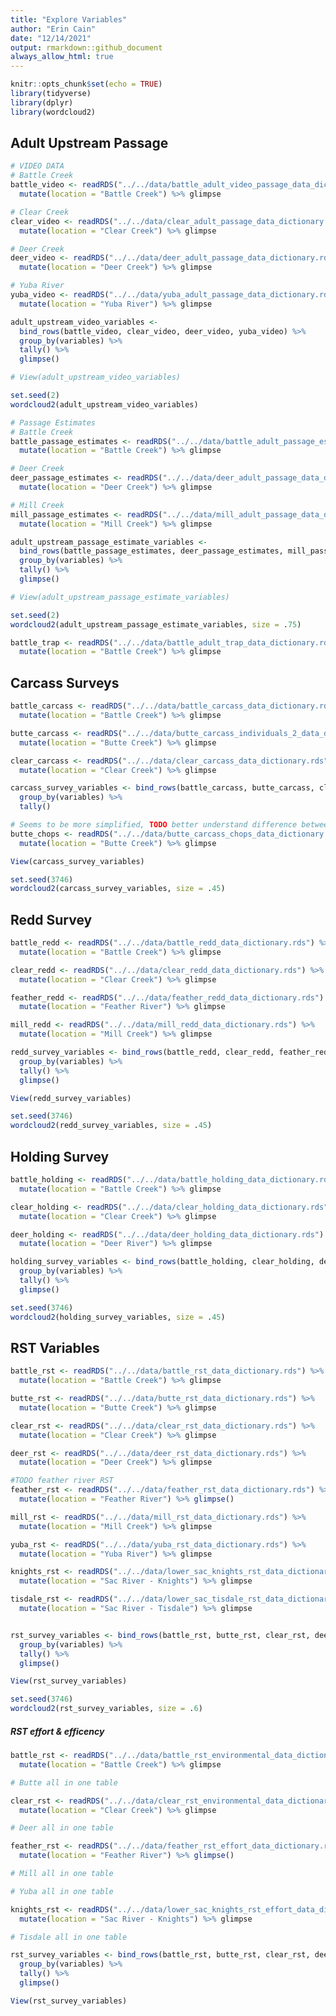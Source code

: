 ```yaml
---
title: "Explore Variables"
author: "Erin Cain"
date: "12/14/2021"
output: rmarkdown::github_document
always_allow_html: true
---
```


```r
knitr::opts_chunk$set(echo = TRUE)
library(tidyverse)
library(dplyr)
library(wordcloud2)
```

## Adult Upstream Passage 


```r
# VIDEO DATA 
# Battle Creek 
battle_video <- readRDS("../../data/battle_adult_video_passage_data_dictionary.rds") %>% 
  mutate(location = "Battle Creek") %>% glimpse

# Clear Creek 
clear_video <- readRDS("../../data/clear_adult_passage_data_dictionary.rds")%>% 
  mutate(location = "Clear Creek") %>% glimpse

# Deer Creek 
deer_video <- readRDS("../../data/deer_adult_passage_data_dictionary.rds")%>% 
  mutate(location = "Deer Creek") %>% glimpse

# Yuba River 
yuba_video <- readRDS("../../data/yuba_adult_passage_data_dictionary.rds") %>% 
  mutate(location = "Yuba River") %>% glimpse

adult_upstream_video_variables <- 
  bind_rows(battle_video, clear_video, deer_video, yuba_video) %>% 
  group_by(variables) %>%
  tally() %>%
  glimpse()

# View(adult_upstream_video_variables)
```
```r
set.seed(2)
wordcloud2(adult_upstream_video_variables)
```


```r
# Passage Estimates 
# Battle Creek 
battle_passage_estimates <- readRDS("../../data/battle_adult_passage_estimates_data_dictionary.rds") %>% 
  mutate(location = "Battle Creek") %>% glimpse

# Deer Creek 
deer_passage_estimates <- readRDS("../../data/deer_adult_passage_data_dictionary.rds")%>% 
  mutate(location = "Deer Creek") %>% glimpse

# Mill Creek
mill_passage_estimates <- readRDS("../../data/mill_adult_passage_data_dictionary.rds") %>% 
  mutate(location = "Mill Creek") %>% glimpse

adult_upstream_passage_estimate_variables <- 
  bind_rows(battle_passage_estimates, deer_passage_estimates, mill_passage_estimates) %>% 
  group_by(variables) %>%
  tally() %>%
  glimpse()

# View(adult_upstream_passage_estimate_variables)
```
```r
set.seed(2)
wordcloud2(adult_upstream_passage_estimate_variables, size = .75)
```

```r


battle_trap <- readRDS("../../data/battle_adult_trap_data_dictionary.rds") %>% 
  mutate(location = "Battle Creek") %>% glimpse
```


## Carcass Surveys 

```r
battle_carcass <- readRDS("../../data/battle_carcass_data_dictionary.rds") %>% 
  mutate(location = "Battle Creek") %>% glimpse

butte_carcass <- readRDS("../../data/butte_carcass_individuals_2_data_dictionary.rds") %>% 
  mutate(location = "Butte Creek") %>% glimpse

clear_carcass <- readRDS("../../data/clear_carcass_data_dictionary.rds") %>% 
  mutate(location = "Clear Creek") %>% glimpse

carcass_survey_variables <- bind_rows(battle_carcass, butte_carcass, clear_carcass) %>%
  group_by(variables) %>% 
  tally()

# Seems to be more simplified, TODO better understand difference between CHOPS and Survey Individuals
butte_chops <- readRDS("../../data/butte_carcass_chops_data_dictionary.rds") %>% 
  mutate(location = "Butte Creek") %>% glimpse

View(carcass_survey_variables)
```

```r
set.seed(3746)
wordcloud2(carcass_survey_variables, size = .45)
```

## Redd Survey 

```r
battle_redd <- readRDS("../../data/battle_redd_data_dictionary.rds") %>% 
  mutate(location = "Battle Creek") %>% glimpse

clear_redd <- readRDS("../../data/clear_redd_data_dictionary.rds") %>% 
  mutate(location = "Clear Creek") %>% glimpse

feather_redd <- readRDS("../../data/feather_redd_data_dictionary.rds") %>% 
  mutate(location = "Feather River") %>% glimpse

mill_redd <- readRDS("../../data/mill_redd_data_dictionary.rds") %>% 
  mutate(location = "Mill Creek") %>% glimpse

redd_survey_variables <- bind_rows(battle_redd, clear_redd, feather_redd, mill_redd) %>%
  group_by(variables) %>% 
  tally() %>% 
  glimpse()

View(redd_survey_variables)
```

```r
set.seed(3746)
wordcloud2(redd_survey_variables, size = .45)
```

## Holding Survey

```r
battle_holding <- readRDS("../../data/battle_holding_data_dictionary.rds") %>% 
  mutate(location = "Battle Creek") %>% glimpse

clear_holding <- readRDS("../../data/clear_holding_data_dictionary.rds") %>% 
  mutate(location = "Clear Creek") %>% glimpse

deer_holding <- readRDS("../../data/deer_holding_data_dictionary.rds") %>% 
  mutate(location = "Deer River") %>% glimpse

holding_survey_variables <- bind_rows(battle_holding, clear_holding, deer_holding) %>%
  group_by(variables) %>% 
  tally() %>% 
  glimpse()
```

```r
set.seed(3746)
wordcloud2(holding_survey_variables, size = .45)
```


## RST Variables

```r
battle_rst <- readRDS("../../data/battle_rst_data_dictionary.rds") %>%
  mutate(location = "Battle Creek") %>% glimpse

butte_rst <- readRDS("../../data/butte_rst_data_dictionary.rds") %>% 
  mutate(location = "Butte Creek") %>% glimpse

clear_rst <- readRDS("../../data/clear_rst_data_dictionary.rds") %>% 
  mutate(location = "Clear Creek") %>% glimpse

deer_rst <- readRDS("../../data/deer_rst_data_dictionary.rds") %>% 
  mutate(location = "Deer Creek") %>% glimpse

#TODO feather river RST
feather_rst <- readRDS("../../data/feather_rst_data_dictionary.rds") %>% 
  mutate(location = "Feather River") %>% glimpse()

mill_rst <- readRDS("../../data/mill_rst_data_dictionary.rds") %>% 
  mutate(location = "Mill Creek") %>% glimpse

yuba_rst <- readRDS("../../data/yuba_rst_data_dictionary.rds") %>% 
  mutate(location = "Yuba River") %>% glimpse

knights_rst <- readRDS("../../data/lower_sac_knights_rst_data_dictionary.rds") %>% 
  mutate(location = "Sac River - Knights") %>% glimpse

tisdale_rst <- readRDS("../../data/lower_sac_tisdale_rst_data_dictionary.rds") %>% 
  mutate(location = "Sac River - Tisdale") %>% glimpse


rst_survey_variables <- bind_rows(battle_rst, butte_rst, clear_rst, deer_rst, feather_rst, mill_rst, yuba_rst, knights_rst, tisdale_rst) %>%
  group_by(variables) %>% 
  tally() %>% 
  glimpse()

View(rst_survey_variables)
```

```r
set.seed(3746)
wordcloud2(rst_survey_variables, size = .6)
```



##### RST effort & efficency
```r
battle_rst <- readRDS("../../data/battle_rst_environmental_data_dictionary.rds") %>%
  mutate(location = "Battle Creek") %>% glimpse

# Butte all in one table 

clear_rst <- readRDS("../../data/clear_rst_environmental_data_dictionary.rds") %>% 
  mutate(location = "Clear Creek") %>% glimpse

# Deer all in one table 

feather_rst <- readRDS("../../data/feather_rst_effort_data_dictionary.rds") %>% 
  mutate(location = "Feather River") %>% glimpse()

# Mill all in one table

# Yuba all in one table 

knights_rst <- readRDS("../../data/lower_sac_knights_rst_effort_data_dictionary.rds") %>% 
  mutate(location = "Sac River - Knights") %>% glimpse

# Tisdale all in one table 

rst_survey_variables <- bind_rows(battle_rst, butte_rst, clear_rst, deer_rst, feather_rst, mill_rst, yuba_rst, knights_rst, tisdale_rst) %>%
  group_by(variables) %>% 
  tally() %>% 
  glimpse()

View(rst_survey_variables)
```


